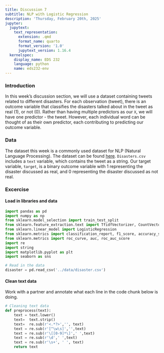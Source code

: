 ```yaml
---
title: Discussion 7
subtitle: NLP with Logistic Regression
description: 'Thursday, February 20th, 2025'
jupyter:
  jupytext:
    text_representation:
      extension: .qmd
      format_name: quarto
      format_version: '1.0'
      jupytext_version: 1.16.4
  kernelspec:
    display_name: EDS 232
    language: python
    name: eds232-env
---
```


### Introduction

In this week's discussion section, we will use a dataset containing tweets related to different disasters. For each observation (tweet), there is an outcome variable that classifies the disasters talked about in the tweet as real (1), or not (0). Rather than having multiple predictors as our `X`, we will have one predictor - the tweet. However, each individual word can be thought of as their own predictor, each contributing to predicting our outcome variable. 

### Data 

The dataset this week is a commonly used dataset for NLP (Natural Language Processing).  The dataset can be found [here](https://docs.google.com/spreadsheets/d/1SILdL2TBuglkZDQgzi7M0RTC4n-WHWOaCqd9hAVKa7c/edit?usp=sharing). `Disasters.csv` includes a `text` variable, which contains the tweet as a string. Our target variable, `target`, is a binary outcome variable with 1 representing the disaster discussed as real, and 0 representing the disaster discussed as not real.  

### Excercise

#### Load in libraries and data

```python
import pandas as pd
import numpy as np
from sklearn.model_selection import train_test_split
from sklearn.feature_extraction.text import TfidfVectorizer, CountVectorizer
from sklearn.linear_model import LogisticRegression
from sklearn.metrics import classification_report, f1_score, accuracy_score, confusion_matrix
from sklearn.metrics import roc_curve, auc, roc_auc_score
import re
import string
import matplotlib.pyplot as plt
import seaborn as sns
```

```python
# Read in the data
disaster = pd.read_csv('../data/disaster.csv')
```

#### Clean text data
Work with a partner and annotate what each line in the code chunk below is doing. 

```python
# Cleaning text data
def preprocess(text):
    text = text.lower() 
    text=  text.strip()  
    text=  re.sub(r'<.*?>','', text) 
    text = re.sub(r'[^\w\s]','',text)  
    text = re.sub(r'\[[0-9]*\]',' ',text) 
    text = re.sub(r'\d',' ',text)  
    text = re.sub(r'\s+', ' ', text) 
    return text
```
